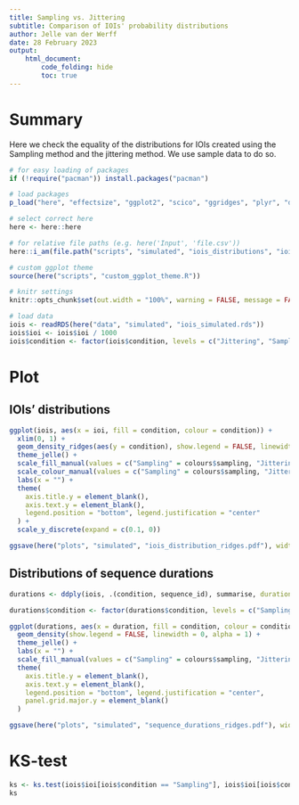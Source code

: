 ```yaml
---
title: Sampling vs. Jittering
subtitle: Comparison of IOIs' probability distributions
author: Jelle van der Werff
date: 28 February 2023
output:
    html_document:
        code_folding: hide
        toc: true
---
```


# Summary
Here we check the equality of the distributions for IOIs created using the Sampling method and the jittering method.
We use sample data to do so.

```r
# for easy loading of packages
if (!require("pacman")) install.packages("pacman")

# load packages
p_load("here", "effectsize", "ggplot2", "scico", "ggridges", "plyr", "dplyr")

# select correct here
here <- here::here

# for relative file paths (e.g. here('Input', 'file.csv'))
here::i_am(file.path("scripts", "simulated", "iois_distributions", "iois_distributions.rmd"))

# custom ggplot theme
source(here("scripts", "custom_ggplot_theme.R"))

# knitr settings
knitr::opts_chunk$set(out.width = "100%", warning = FALSE, message = FALSE)

# load data
iois <- readRDS(here("data", "simulated", "iois_simulated.rds"))
iois$ioi <- iois$ioi / 1000
iois$condition <- factor(iois$condition, levels = c("Jittering", "Sampling"))
```

# Plot

## IOIs' distributions

```r

ggplot(iois, aes(x = ioi, fill = condition, colour = condition)) +
  xlim(0, 1) +
  geom_density_ridges(aes(y = condition), show.legend = FALSE, linewidth = 0) +
  theme_jelle() +
  scale_fill_manual(values = c("Sampling" = colours$sampling, "Jittering" = colours$jittering)) +
  scale_colour_manual(values = c("Sampling" = colours$sampling, "Jittering" = colours$jittering)) +
  labs(x = "") +
  theme(
    axis.title.y = element_blank(),
    axis.text.y = element_blank(),
    legend.position = "bottom", legend.justification = "center"
  ) +
  scale_y_discrete(expand = c(0.1, 0))

ggsave(here("plots", "simulated", "iois_distribution_ridges.pdf"), width = 4, height = 4)
```

## Distributions of sequence durations

```r

durations <- ddply(iois, .(condition, sequence_id), summarise, duration = sum(ioi))

durations$condition <- factor(durations$condition, levels = c("Sampling", "Jittering"))

ggplot(durations, aes(x = duration, fill = condition, colour = condition)) +
  geom_density(show.legend = FALSE, linewidth = 0, alpha = 1) +
  theme_jelle() +
  labs(x = "") +
  scale_fill_manual(values = c("Sampling" = colours$sampling, "Jittering" = colours$jittering)) +
  theme(
    axis.title.y = element_blank(),
    axis.text.y = element_blank(),
    legend.position = "bottom", legend.justification = "center",
    panel.grid.major.y = element_blank()
  )

ggsave(here("plots", "simulated", "sequence_durations_ridges.pdf"), width = 4, height = 3)

```

# KS-test
```r
ks <- ks.test(iois$ioi[iois$condition == "Sampling"], iois$ioi[iois$condition == "Jittering"])
ks
```
